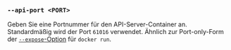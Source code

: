 ### `--api-port <PORT>`

Geben Sie eine Portnummer für den API-Server-Container an. Standardmäßig wird der Port `61016` verwendet. Ähnlich zur Port-only-Form der [`--expose`-Option][docker run expose] für `docker run`.

[docker run expose]: https://docs.docker.com/reference/cli/docker/container/run/#publish